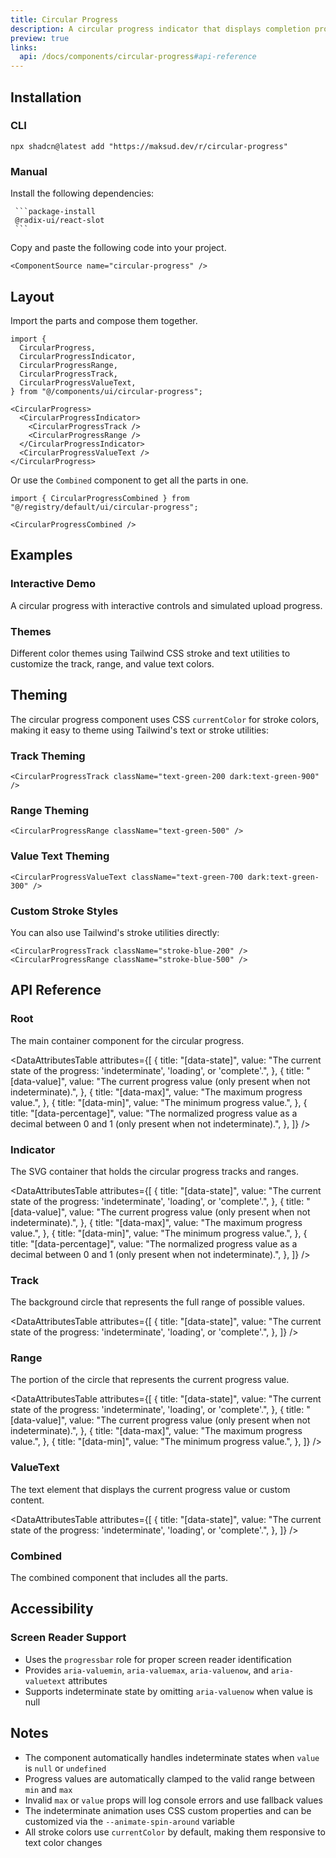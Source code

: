 ```yaml
---
title: Circular Progress
description: A circular progress indicator that displays completion progress in a ring format with support for indeterminate states.
preview: true
links:
  api: /docs/components/circular-progress#api-reference
---
```


<ComponentTabs name="circular-progress-demo" />

## Installation

### CLI

```package-install
npx shadcn@latest add "https://maksud.dev/r/circular-progress"
```

### Manual

<Steps>
  <Step>
     Install the following dependencies:

     ```package-install
     @radix-ui/react-slot
     ```
  </Step>
  <Step>
    Copy and paste the following code into your project.

    <ComponentSource name="circular-progress" />
  </Step>
</Steps>

## Layout

Import the parts and compose them together.

```tsx
import {
  CircularProgress,
  CircularProgressIndicator,
  CircularProgressRange,
  CircularProgressTrack,
  CircularProgressValueText,
} from "@/components/ui/circular-progress";

<CircularProgress>
  <CircularProgressIndicator>
    <CircularProgressTrack />
    <CircularProgressRange />
  </CircularProgressIndicator>
  <CircularProgressValueText />
</CircularProgress>
```

Or use the `Combined` component to get all the parts in one.

```tsx
import { CircularProgressCombined } from "@/registry/default/ui/circular-progress";

<CircularProgressCombined />
```

## Examples

### Interactive Demo

A circular progress with interactive controls and simulated upload progress.

<ComponentTabs name="circular-progress-interactive-demo" />

### Themes

Different color themes using Tailwind CSS stroke and text utilities to customize the track, range, and value text colors.

<ComponentTabs name="circular-progress-themes-demo" />

## Theming

The circular progress component uses CSS `currentColor` for stroke colors, making it easy to theme using Tailwind's text or stroke utilities:

### Track Theming
```tsx
<CircularProgressTrack className="text-green-200 dark:text-green-900" />
```

### Range Theming
```tsx
<CircularProgressRange className="text-green-500" />
```

### Value Text Theming
```tsx
<CircularProgressValueText className="text-green-700 dark:text-green-300" />
```

### Custom Stroke Styles
You can also use Tailwind's stroke utilities directly:
```tsx
<CircularProgressTrack className="stroke-blue-200" />
<CircularProgressRange className="stroke-blue-500" />
```

## API Reference

### Root

The main container component for the circular progress.

<AutoTypeTable
  path="./types/docs/circular-progress.ts"
  name="RootProps"
/>

<DataAttributesTable
  attributes={[
    {
      title: "[data-state]",
      value: "The current state of the progress: 'indeterminate', 'loading', or 'complete'.",
    },
    {
      title: "[data-value]",
      value: "The current progress value (only present when not indeterminate).",
    },
    {
      title: "[data-max]",
      value: "The maximum progress value.",
    },
    {
      title: "[data-min]",
      value: "The minimum progress value.",
    },
    {
      title: "[data-percentage]",
      value: "The normalized progress value as a decimal between 0 and 1 (only present when not indeterminate).",
    },
  ]}
/>

### Indicator

The SVG container that holds the circular progress tracks and ranges.

<AutoTypeTable
  path="./types/docs/circular-progress.ts"
  name="IndicatorProps"
/>

<DataAttributesTable
  attributes={[
    {
      title: "[data-state]",
      value: "The current state of the progress: 'indeterminate', 'loading', or 'complete'.",
    },
    {
      title: "[data-value]",
      value: "The current progress value (only present when not indeterminate).",
    },
    {
      title: "[data-max]",
      value: "The maximum progress value.",
    },
    {
      title: "[data-min]",
      value: "The minimum progress value.",
    },
    {
      title: "[data-percentage]",
      value: "The normalized progress value as a decimal between 0 and 1 (only present when not indeterminate).",
    },
  ]}
/>

### Track

The background circle that represents the full range of possible values.

<AutoTypeTable
  path="./types/docs/circular-progress.ts"
  name="TrackProps"
/>

<DataAttributesTable
  attributes={[
    {
      title: "[data-state]",
      value: "The current state of the progress: 'indeterminate', 'loading', or 'complete'.",
    },
  ]}
/>

### Range

The portion of the circle that represents the current progress value.

<AutoTypeTable
  path="./types/docs/circular-progress.ts"
  name="RangeProps"
/>

<DataAttributesTable
  attributes={[
    {
      title: "[data-state]",
      value: "The current state of the progress: 'indeterminate', 'loading', or 'complete'.",
    },
    {
      title: "[data-value]",
      value: "The current progress value (only present when not indeterminate).",
    },
    {
      title: "[data-max]",
      value: "The maximum progress value.",
    },
    {
      title: "[data-min]",
      value: "The minimum progress value.",
    },
  ]}
/>

### ValueText

The text element that displays the current progress value or custom content.

<AutoTypeTable
  path="./types/docs/circular-progress.ts"
  name="ValueTextProps"
/>

<DataAttributesTable
  attributes={[
    {
      title: "[data-state]",
      value: "The current state of the progress: 'indeterminate', 'loading', or 'complete'.",
    },
  ]}
/>


### Combined

The combined component that includes all the parts.

<AutoTypeTable
  path="./types/docs/circular-progress.ts"
  name="RootProps"
/>

## Accessibility

### Screen Reader Support

- Uses the `progressbar` role for proper screen reader identification
- Provides `aria-valuemin`, `aria-valuemax`, `aria-valuenow`, and `aria-valuetext` attributes
- Supports indeterminate state by omitting `aria-valuenow` when value is null

## Notes

- The component automatically handles indeterminate states when `value` is `null` or `undefined`
- Progress values are automatically clamped to the valid range between `min` and `max`
- Invalid `max` or `value` props will log console errors and use fallback values
- The indeterminate animation uses CSS custom properties and can be customized via the `--animate-spin-around` variable
- All stroke colors use `currentColor` by default, making them responsive to text color changes
